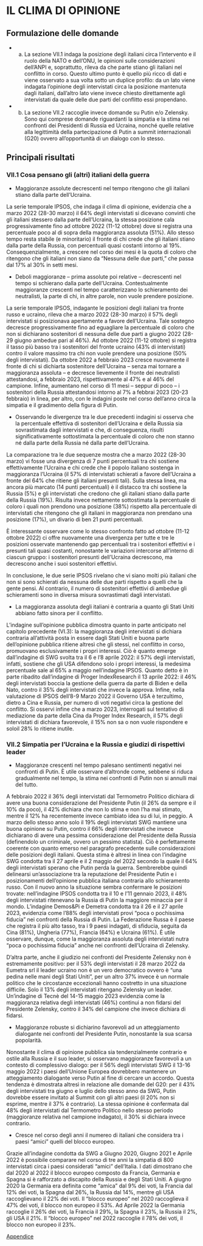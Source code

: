 # IL CLIMA DI OPINIONE

## Formulazione delle domande

* a) La sezione VII.1 indaga la posizione degli italiani circa l’intervento e il ruolo della NATO e dell’ONU, le opinioni sulle considerazioni dell’ANPI e, soprattutto, rileva da che parte stiano gli italiani nel conflitto in corso. Questo ultimo punto è quello più ricco di dati e viene osservato a sua volta sotto un duplice profilo: da un lato viene indagata l’opinione degli intervistati circa la posizione mantenuta dagli italiani, dall’altro lato viene invece chiesto direttamente agli intervistati da quale delle due parti del conflitto essi propendano. 

* b) La sezione VII.2 raccoglie invece domande su Putin e/o Zelensky. Sono qui comprese domande riguardanti la simpatia e la stima nei confronti dei Presidenti di Russia ed Ucraina, nonché quelle relative alla legittimità della partecipazione di Putin a summit internazionali (G20) ovvero all’opportunità di un dialogo con lo stesso.

## Principali risultati 

### VII.1 Cosa pensano gli (altri) italiani della guerra

* Maggioranze assolute decrescenti nel tempo ritengono che gli italiani stiano dalla parte dell’Ucraina.

La serie temporale IPSOS, che indaga il clima di opinione, evidenzia che a marzo 2022 (28-30 marzo) il 64% degli intervistati si dicevano convinti che gli italiani stessero dalla parte dell’Ucraina, la stessa posizione cala progressivamente fino ad ottobre 2022 (11-12 ottobre) dove si registra una percentuale poco al di sopra della maggioranza assoluta (51%). Allo stesso tempo resta stabile (e minoritario) il fronte di chi crede che gli italiani stiano dalla parte della Russia, con percentuali quasi costanti intorno al 19%. Consequenzialmente, a crescere nel corso dei mesi è la quota di coloro che ritengono che gli italiani non siano da “Nessuna delle due parti,” che passa dal 17%  al 30% in setti mesi. 

* Deboli maggioranze – prima assolute poi relative – decrescenti nel tempo si schierano dalla parte dell'Ucraina. Contestualmente maggioranze crescenti nel tempo caratterizzano lo schieramento dei neutralisti, la parte di chi, in altre parole, non vuole prendere posizione.

La serie temporale IPSOS, indagante le posizioni degli italiani tra fronte russo e ucraino, rileva che a marzo 2022 (28-30 marzo) il 57% degli intervistati si posizionava apertamente a favore dell’Ucraina. Tale sostegno decresce progressivamente fino ad eguagliare la percentuale di coloro che non si dichiarano sostenitori di nessuna delle due parti a giugno 2022 (28-29 giugno ambedue pari al 46%). Ad  ottobre 2022 (11-12 ottobre) si registra il tasso più basso tra i sostenitori del fronte ucraino (43% di intervistati) contro il valore massimo tra chi non vuole prendere una posizione (50% degli intervistati). Da ottobre 2022 a febbraio 2023 cresce nuovamente il fronte di chi si dichiarta sostenitore dell'Ucraina – senza mai tornare a maggioranza assoluta – e decresce lievemente il fronte dei neutralisti attestandosi, a febbraio 2023, rispettivamente al 47% e al 46% del campione. 
Infine, aumentano nel corso di 11 mesi – seppur di poco – i sostenitori della Russia attestandosi intorno al 7% a febbrai 2023 (20-23 febbraio) in linea, per altro, con le indagini poste nel corso dell’anno circa la simpatia e il gradimento della figura di Putin.

* Osservando le divergenze tra le due precedenti indagini si osserva che la percentuale effettiva di sostenitori dell’Ucraina e della Russia sia sovrastimata dagli intervistati e che, di conseguenza, risulti significativamente sottostimata la percentuale di coloro che non stanno né dalla parte della Russia né dalla parte dell’Ucraina.

La comparazione tra le due sequenze mostra che a marzo 2022 (28-30 marzo) vi fosse una divergenza di 7 punti percentuali tra chi sostiene effettivamente l’Ucraina e chi crede che il popolo italiano sostenga in maggioranza l’Ucraina (il 57% di intervistati schierati a favore dell’Ucraina a fronte del 64% che ritiene gli italiani presunti tali). Sulla stessa linea, ma ancora più marcato (14 punti percentuali) è il distacco tra chi sostiene la Russia (5%) e gli intervistati che credono che gli italiani stiano dalla parte della Russia (19%). Risulta invece nettamente sottostimata la percentuale di coloro i quali non prendono una posizione (38%) rispetto alla percentuale di intervistati che ritengono che gli italiani in maggioranza non prendano una posizione (17%), un divario di ben 21 punti percentuali.

È interessante osservare come lo stesso confronto fatto ad ottobre (11-12 ottobre 2022) ci offre nuovamente una divergenza per tutte e tre le posizioni osservate mantenendo gap percentuali tra i sostenitori effettivi e i presunti tali quasi costanti, nonostante le variazioni intercorse all’interno di ciascun gruppo: i sostenitori presunti dell’Ucraina decrescono, ma decrescono anche i suoi sostenitori effettivi.

In conclusione, le due serie IPSOS rivelano che vi siano molti più italiani che non si sono schierati da nessuna delle due parti rispetto a quelli che la gente pensi. Al contrario, il numero di sostenitori effettivi di ambedue gli schieramenti sono in diversa misura sovrastimati dagli intervistati. 

* La maggioranza assoluta degli italiani è contraria a quanto gli Stati Uniti abbiano fatto sinora per il conflitto.

L’indagine sull’opinione pubblica dimostra quanto in parte anticipato nel capitolo precedente (VI.3): la maggioranza degli intervistati si dichiara contraria all’attività posta in essere dagli Stati Uniti e buona parte dell’opinione pubblica ritiene altresì che gli stessi, nel conflitto in corso, promuovano esclusivamente i propri interessi. Ciò è quanto emerge dall’indagine di SWG svolta tra il 6 e l’8 aprile 2022: il 57% degli intervistati, infatti, sostiene che gli USA difendono solo i propri interessi, la medesima percentuale sale al 65% a maggio nell’indagine IPSOS. Quanto detto è in parte ribadito dall’indagine di Proger IndexResearch il 13 aprile 2022: il 46% degli intervistati boccia la gestione della guerra da parte di Biden e della Nato, contro il 35% degli intervistati che invece la approva. Infine, nella valutazione di IPSOS dell’8-9 Marzo 2022 il Governo USA è terzultimo, dietro a Cina e Russia, per numero di voti negativi circa la gestione del conflitto. Si osservi infine che a marzo 2023, interrogati sul tentativo di mediazione da parte della Cina da Proger Index Research, il 57% degli intervistati di dichiara favorevole, il 15% non sa o non vuole rispondere e soloil 28% lo ritiene inutile.

### VII.2 Simpatia per l’Ucraina e la Russia e giudizi di rispettivi leader

* Maggioranze crescenti nel tempo palesano sentimenti negativi nei confronti di Putin. È utile osservare d’altronde come, sebbene si riduca gradualmente nel tempo, la stima nei confronti di Putin non si annulli mai del tutto.

A febbraio 2022 il 36% degli intervistati dal Termometro Politico dichiara di avere una buona considerazione del Presidente Putin (il 26% da sempre e il 10% da poco), il 42% dichiara che non lo stima e non l’ha mai stimato, mentre il 12% ha recentemente invece cambiato idea su di lui, in peggio. A marzo dello stesso anno solo il 19% degli intervistati SWG mantiene una buona opinione su Putin, contro il 66% degli intervistati che invece dichiarano di avere una pessima considerazione del Presidente della Russia (definendolo un criminale, ovvero un pessimo statista). Ciò è perfettamente coerente con quanto emerso nel paragrafo precedente sulle considerazioni delle posizioni degli italiani. Questa stima è altresì in linea con l’indagine SWG condotta tra il 27 aprile e il 2 maggio del 2022 secondo la quale il 64% degli intervistati sperano che Putin perda la guerra. Sembrerebbe quindi delinearsi un’associazione tra la reputazione del Presidente Putin e i posizionamenti dell’opinione pubblica italiana contraria allo schieramento russo. 
Con il nuovo anno la situazione sembra confermare le posizioni trovate: nell'indagine IPSOS condotta tra il 10 e l'11 gennaio 2023, il 48% degli intervistati ritenevano la Russia di Putin la maggiore minaccia per il mondo. 
L'indagine Demos&Pi e Demetra condotta tra il 26 e il 27 aprile 2023, evidenzia come l'88% degli intervistati provi "poca o pochissima fiducia" nei confronti della Russia di Putin. La Federazione Russa è il paese che registra il più alto tasso, tra i 9 paesi indagati, di sfiducia, seguita da Cina (81%), Ungheria (77%), Francia (64%) e Ucraina (61%). È utile osservare, dunque, come la maggioranza assoluta degli intervistati nutra "poca o pochissima fiducia" anche nei confronti dell'Ucraina di Zelensky.

D’altra parte, anche il giudizio nei confronti del Presidente Zelensky non è estremamente positivo: per il 53% degli intervistati il 28 marzo 2022 da Eumetra srl il leader ucraino non è un vero democratico ovvero è "una pedina nelle mani degli Stati Uniti", per un altro 37% invece è un normale politico che le circostanze eccezionali hanno costretto in una situazione difficile. Solo il 13% degli intervistati ritengano Zelensky un leader. Un'indagine di Tecnè del 14-15 maggio 2023 evidenzia come la maggioranza relativa degli intervistati (46%) continui a non fidarsi del Presidente Zelensky, contro il 34% del campione che invece dichiara di fidarsi.

* Maggioranze robuste si dichiarino favorevoli ad un atteggiamento dialogante nei confronti del Presidente Putin, nonostante la sua scarsa popolarità.

Nonostante il clima di opinione pubblica sia tendenzialmente contrario e ostile alla Russia e il suo leader, si osservano maggioranze favorevoli a un contesto di complessivo dialogo: per il 56% degli intervistati SWG il 13-16 maggio 2022 i paesi dell’Unione Europea dovrebbero mantenere un atteggiamento dialogante verso Putin al fine di cercare un accordo. Questa tendenza è dimostrata altresì in relazione alle domande del G20: per il 43% degli intervistati tra giugno e luglio dello stesso anno da SWG, Putin dovrebbe essere invitato al Summit con gli altri paesi (il 20% non si esprime, mentre il 37% è contrario). La stessa opinione è confermata dal 48% degli intervistati dal Termometro Politico nello stesso periodo (maggioranze relativa nel campione indagato), il 30% si dichiara invece contrario. 

* Cresce nel corso degli anni il numereo di italiani che considera tra i paesi “amici” quelli del blocco europeo.

Grazie all’indagine condotta da SWG a Giugno 2020, Giugno 2021 e Aprile 2022 è possibile comparare nel corso di tre anni la simpatia di 800 intervistati circa i paesi considerati “amici” dell’Italia. I dati dimostrano che dal 2020 al 2022 il blocco europeo composto da Francia, Germania e Spagna si è rafforzato a discapito della Russia e degli Stati Uniti. A giugno 2020 la Germania era definita come “amica” dal 9% dei voti, la Francia dal 12% dei voti, la Spagna dal 26%, la Russia dal 14%, mentre gli USA raccoglievano il 22% dei voti. Il “blocco europeo” nel 2020 raccoglieva il 47% dei voti, il blocco non europeo il 53%. Ad Aprile 2022 la Germania raccoglie il 26% dei voti, la Francia il 29%, la Spagna il 23%, la Russia il 2%, gli USA il 21%. Il “blocco europeo” nel 2022 raccoglie il 78% dei voti, il blocco non europeo il 23%.


[Appendice](https://github.com/LucianaFazio/Ucrania/blob/main/PDF_Appendice/VII.%20Il%20clima%20di%20opinione%20v.3.pdf)
